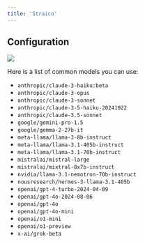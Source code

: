 ```yaml
---
title: 'Straico'
---
```


## Configuration

![](/images/custom-bots/straico.png)

Here is a list of common models you can use:

- `anthropic/claude-3-haiku:beta`
- `anthropic/claude-3-opus`
- `anthropic/claude-3-sonnet`
- `anthropic/claude-3-5-haiku-20241022`
- `anthropic/claude-3.5-sonnet`
- `google/gemini-pro-1.5`
- `google/gemma-2-27b-it`
- `meta-llama/llama-3-8b-instruct`
- `meta-llama/llama-3.1-405b-instruct`
- `meta-llama/llama-3.1-70b-instruct`
- `mistralai/mistral-large`
- `mistralai/mixtral-8x7b-instruct`
- `nvidia/llama-3.1-nemotron-70b-instruct`
- `nousresearch/hermes-3-llama-3.1-405b`
- `openai/gpt-4-turbo-2024-04-09`
- `openai/gpt-4o-2024-08-06`
- `openai/gpt-4o`
- `openai/gpt-4o-mini`
- `openai/o1-mini`
- `openai/o1-preview`
- `x-ai/grok-beta`